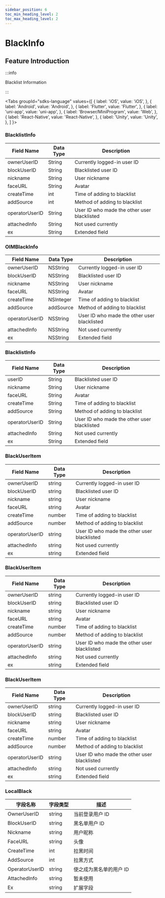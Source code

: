 ```yaml
---
sidebar_position: 6
toc_min_heading_level: 2
toc_max_heading_level: 2
---
```


# BlackInfo

## Feature Introduction

:::info

Blacklist Information

:::

<Tabs
groupId="sdks-language"
values={[
{ label: 'iOS', value: 'iOS', },
{ label: 'Android', value: 'Android', },
{ label: 'Flutter', value: 'Flutter', },
{ label: 'uni-app', value: 'uni-app', },
{ label: 'Browser/MiniProgram', value: 'Web', },
{ label: 'React-Native', value: 'React-Native', },
{ label: 'Unity', value: 'Unity', },
]
}>

<TabItem value="Flutter">

### BlacklistInfo

| Field Name      | Data Type | Description                                  |
| --------------- | --------- | -------------------------------------------- |
| ownerUserID     | String    | Currently logged-in user ID                  |
| blockUserID     | String    | Blacklisted user ID                          |
| nickname        | String    | User nickname                                |
| faceURL         | String    | Avatar                                       |
| createTime      | int       | Time of adding to blacklist                  |
| addSource       | int       | Method of adding to blacklist                |
| operatorUserID  | String    | User ID who made the other user blacklisted  |
| attachedInfo    | String    | Not used currently                           |
| ex              | String    | Extended field                               |

</TabItem>

<TabItem value="iOS">

### OIMBlackInfo

| Field Name      | Data Type  | Description                                  |
| --------------- | ---------- | -------------------------------------------- |
| ownerUserID     | NSString   | Currently logged-in user ID                  |
| blockUserID     | NSString   | Blacklisted user ID                          |
| nickname        | NSString   | User nickname                                |
| faceURL         | NSString   | Avatar                                       |
| createTime      | NSInteger  | Time of adding to blacklist                  |
| addSource       | addSource  | Method of adding to blacklist                |
| operatorUserID  | NSString   | User ID who made the other user blacklisted  |
| attachedInfo    | NSString   | Not used currently                           |
| ex              | NSString   | Extended field                               |

</TabItem>

<TabItem value="Android">

### BlacklistInfo

| Field Name      | Data Type | Description                                  |
| --------------- | --------- | -------------------------------------------- |
| userID          | String    | Blacklisted user ID                          |
| nickname        | String    | User nickname                                |
| faceURL         | String    | Avatar                                       |
| createTime      | String    | Time of adding to blacklist                  |
| addSource       | String    | Method of adding to blacklist                |
| operatorUserID  | String    | User ID who made the other user blacklisted  |
| attachedInfo    | String    | Not used currently                           |
| ex              | String    | Extended field                               |

</TabItem>

<TabItem value="Web">

### BlackUserItem

| Field Name      | Data Type | Description                                  |
| --------------- | --------- | -------------------------------------------- |
| ownerUserID     | string    | Currently logged-in user ID                  |
| blockUserID     | string    | Blacklisted user ID                          |
| nickname        | string    | User nickname                                |
| faceURL         | string    | Avatar                                       |
| createTime      | number    | Time of adding to blacklist                  |
| addSource       | number    | Method of adding to blacklist                |
| operatorUserID  | string    | User ID who made the other user blacklisted  |
| attachedInfo    | string    | Not used currently                           |
| ex              | string    | Extended field                               |

</TabItem>

<TabItem value="uni-app">

### BlackUserItem

| Field Name      | Data Type | Description                                  |
| --------------- | --------- | -------------------------------------------- |
| ownerUserID     | string    | Currently logged-in user ID                  |
| blockUserID     | string    | Blacklisted user ID                          |
| nickname        | string    | User nickname                                |
| faceURL         | string    | Avatar                                       |
| createTime      | number    | Time of adding to blacklist                  |
| addSource       | number    | Method of adding to blacklist                |
| operatorUserID  | string    | User ID who made the other user blacklisted  |
| attachedInfo    | string    | Not used currently                           |
| ex              | string    | Extended field                               |

</TabItem>

<TabItem value="React-Native">

### BlackUserItem

| Field Name      | Data Type | Description                                  |
| --------------- | --------- | -------------------------------------------- |
| ownerUserID     | string    | Currently logged-in user ID                  |
| blockUserID     | string    | Blacklisted user ID                          |
| nickname        | string    | User nickname                                |
| faceURL         | string    | Avatar                                       |
| createTime      | number    | Time of adding to blacklist                  |
| addSource       | number    | Method of adding to blacklist                |
| operatorUserID  | string    | User ID who made the other user blacklisted  |
| attachedInfo    | string    | Not used currently                           |
| ex              | string    | Extended field                               |

</TabItem>

<TabItem value="Unity">

### LocalBlack

| 字段名称       | 字段类型 | 描述                    |
| -------------- | -------- | ----------------------- |
| OwnerUserID    | string   | 当前登录用户 ID         |
| BlockUserID    | string   | 黑名单用户 ID           |
| Nickname       | string   | 用户昵称                |
| FaceURL        | string   | 头像                    |
| CreateTime     | int      | 拉黑时间                |
| AddSource      | int      | 拉黑方式                |
| OperatorUserID | string   | 使之成为黑名单的用户 ID |
| AttachedInfo   | string   | 暂未使用                |
| Ex             | string   | 扩展字段                |

</TabItem>

</Tabs>